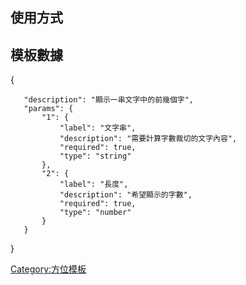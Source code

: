 <includeonly><!-- 在這裡加入模板的保護標識 --></includeonly><noinclude>{{Documentation subpage}}</noinclude>
<!-- 在本行下編輯模板說明 -->
{{Redirect2|Template:Left|對應英語維基百科[[:en:Template:Left]]的模板|Template:Left2}}
==使用方式==
: <code>{{Tlx|Str left|<文字串>|<字數>}}</code>

==模板數據==
{{TemplateDataHeader}}
<templatedata>
{
	"description": "顯示一串文字中的前幾個字",
	"params": {
		"1": {
			"label": "文字串",
			"description": "需要計算字數裁切的文字內容",
			"required": true,
			"type": "string"
		},
		"2": {
			"label": "長度",
			"description": "希望顯示的字數",
			"required": true,
			"type": "number"
		}
	}
}
</templatedata>

<includeonly>
<!-- 本行下加入模板的分類 -->
[[Category:方位模板]]
</includeonly>